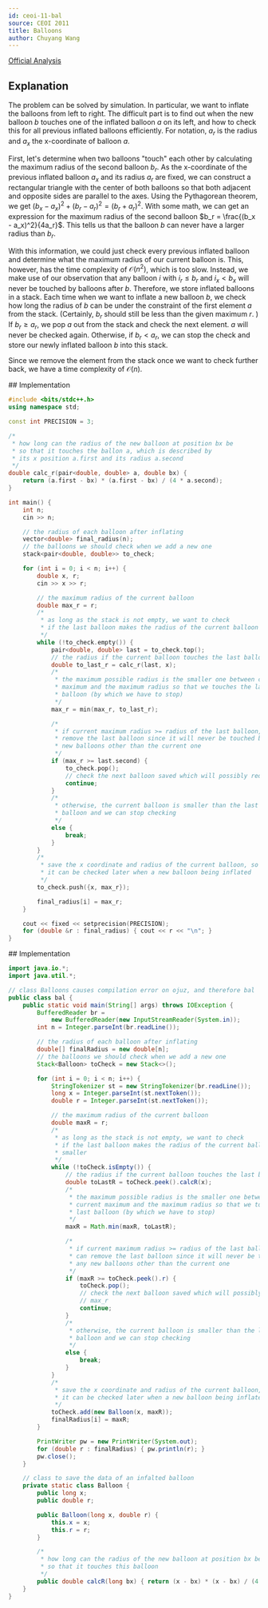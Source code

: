 ```yaml
---
id: ceoi-11-bal
source: CEOI 2011
title: Balloons
author: Chuyang Wang
---
```


[Official Analysis](https://oi.edu.pl/static/attachment/20110713/ceoi-2011.pdf#page=11)

## Explanation

The problem can be solved by simulation. In particular, we want to inflate the balloons from left to right. The difficult part is to find out when the new balloon $b$ touches one of the inflated balloon $a$ on its left, and how to check this for all previous inflated balloons efficiently. For notation, $a_r$ is the radius and $a_x$ the x-coordinate of balloon $a$.

First, let's determine when two balloons "touch" each other by calculating the maximum radius of the second balloon $b_r$. As the x-coordinate of the previous inflated balloon $a_x$ and its radius $a_r$ are fixed, we can construct a rectangular triangle with the center of both balloons so that both adjacent and opposite sides are parallel to the axes. Using the Pythagorean theorem, we get $(b_x - a_x)^2 + (b_r - a_r)^2 = (b_r + a_r)^2$. With some math, we can get an expression for the maximum radius of the second balloon $b_r = \frac{(b_x - a_x)^2}{4a_r}$. This tells us that the balloon $b$ can never have a larger radius than $b_r$.

With this information, we could just check every previous inflated balloon and determine what the maximum radius of our current balloon is. This, however, has the time complexity of $\mathcal{O}(n^2)$, which is too slow. Instead, we make use of our observation that any balloon $i$ with $i_r \leq b_r$ and $i_x < b_x$ will never be touched by balloons after $b$. Therefore, we store inflated balloons in a stack. Each time when we want to inflate a new balloon $b$, we check how long the radius of $b$ can be under the constraint of the first element $a$ from the stack. (Certainly, $b_r$ should still be less than the given maximum $r$. ) If $b_r \geq a_r$, we pop $a$ out from the stack and check the next element. $a$ will never be checked again. Otherwise, if $b_r < a_r$, we can stop the check and store our newly inflated balloon $b$ into this stack.

Since we remove the element from the stack once we want to check further back, we have a time complexity of $\mathcal{O}(n)$.

<LanguageSection>
<CPPSection>
## Implementation

```cpp
#include <bits/stdc++.h>
using namespace std;

const int PRECISION = 3;

/*
 * how long can the radius of the new balloon at position bx be
 * so that it touches the ballon a, which is described by
 * its x position a.first and its radius a.second
 */
double calc_r(pair<double, double> a, double bx) {
	return (a.first - bx) * (a.first - bx) / (4 * a.second);
}

int main() {
	int n;
	cin >> n;

	// the radius of each balloon after inflating
	vector<double> final_radius(n);
	// the balloons we should check when we add a new one
	stack<pair<double, double>> to_check;

	for (int i = 0; i < n; i++) {
		double x, r;
		cin >> x >> r;

		// the maximum radius of the current balloon
		double max_r = r;
		/*
		 * as long as the stack is not empty, we want to check
		 * if the last balloon makes the radius of the current balloon smaller
		 */
		while (!to_check.empty()) {
			pair<double, double> last = to_check.top();
			// the radius if the current balloon touches the last balloon
			double to_last_r = calc_r(last, x);
			/*
			 * the maximum possible radius is the smaller one between current
			 * maximum and the maximum radius so that we touches the last
			 * balloon (by which we have to stop)
			 */
			max_r = min(max_r, to_last_r);

			/*
			 * if current maximum radius >= radius of the last balloon, we can
			 * remove the last balloon since it will never be touched by any
			 * new balloons other than the current one
			 */
			if (max_r >= last.second) {
				to_check.pop();
				// check the next balloon saved which will possibly reduce max_r
				continue;
			}
			/*
			 * otherwise, the current balloon is smaller than the last saved
			 * balloon and we can stop checking
			 */
			else {
				break;
			}
		}
		/*
		 * save the x coordinate and radius of the current balloon, so that
		 * it can be checked later when a new balloon being inflated
		 */
		to_check.push({x, max_r});

		final_radius[i] = max_r;
	}

	cout << fixed << setprecision(PRECISION);
	for (double &r : final_radius) { cout << r << "\n"; }
}
```

</CPPSection>

<JavaSection>
## Implementation

```java
import java.io.*;
import java.util.*;

// class Balloons causes compilation error on ojuz, and therefore bal
public class bal {
	public static void main(String[] args) throws IOException {
		BufferedReader br =
		    new BufferedReader(new InputStreamReader(System.in));
		int n = Integer.parseInt(br.readLine());

		// the radius of each balloon after inflating
		double[] finalRadius = new double[n];
		// the balloons we should check when we add a new one
		Stack<Balloon> toCheck = new Stack<>();

		for (int i = 0; i < n; i++) {
			StringTokenizer st = new StringTokenizer(br.readLine());
			long x = Integer.parseInt(st.nextToken());
			double r = Integer.parseInt(st.nextToken());

			// the maximum radius of the current balloon
			double maxR = r;
			/*
			 * as long as the stack is not empty, we want to check
			 * if the last balloon makes the radius of the current balloon
			 * smaller
			 */
			while (!toCheck.isEmpty()) {
				// the radius if the current balloon touches the last balloon
				double toLastR = toCheck.peek().calcR(x);
				/*
				 * the maximum possible radius is the smaller one between
				 * current maximum and the maximum radius so that we touches the
				 * last balloon (by which we have to stop)
				 */
				maxR = Math.min(maxR, toLastR);

				/*
				 * if current maximum radius >= radius of the last balloon, we
				 * can remove the last balloon since it will never be touched by
				 * any new balloons other than the current one
				 */
				if (maxR >= toCheck.peek().r) {
					toCheck.pop();
					// check the next balloon saved which will possibly reduce
					// max_r
					continue;
				}
				/*
				 * otherwise, the current balloon is smaller than the last saved
				 * balloon and we can stop checking
				 */
				else {
					break;
				}
			}
			/*
			 * save the x coordinate and radius of the current balloon, so that
			 * it can be checked later when a new balloon being inflated
			 */
			toCheck.add(new Balloon(x, maxR));
			finalRadius[i] = maxR;
		}

		PrintWriter pw = new PrintWriter(System.out);
		for (double r : finalRadius) { pw.println(r); }
		pw.close();
	}

	// class to save the data of an infalted balloon
	private static class Balloon {
		public long x;
		public double r;

		public Balloon(long x, double r) {
			this.x = x;
			this.r = r;
		}

		/*
		 * how long can the radius of the new balloon at position bx be
		 * so that it touches this balloon
		 */
		public double calcR(long bx) { return (x - bx) * (x - bx) / (4 * r); }
	}
}
```
</JavaSection>

</LanguageSection>
